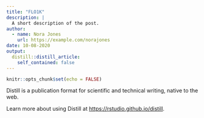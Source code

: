 ```yaml
---
title: "FLO1K"
description: |
  A short description of the post.
author:
  - name: Nora Jones
    url: https://example.com/norajones
date: 10-08-2020
output:
  distill::distill_article:
    self_contained: false
---
```


```r
knitr::opts_chunk$set(echo = FALSE)
```

Distill is a publication format for scientific and technical writing, native to the web.

Learn more about using Distill at <https://rstudio.github.io/distill>.

